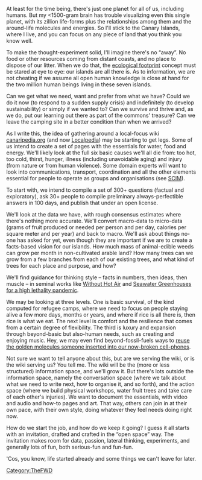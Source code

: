 {{TheFWD header}}{{DISPLAYTITLE:97. No Island is an Island - Lucas Gonzalez}}
At least for the time being, there's just one planet for all of us, including humans. But my <1500-gram brain has trouble visualizing even this single planet, with its zillion life-forms plus the relationships among them and the around-life molecules and energies. So I'll stick to the Canary Islands, where I live, and you can focus on any piece of land that you think you know well.

To make the thought-experiment solid, I'll imagine there's no “away”.  No food or other resources coming from distant coasts, and no place to dispose of our litter.  When we do that, the [http://en.wikipedia.org/wiki/Ecological_footprint ecological footprint] concept must be stared at eye to eye: our islands are all there is.  As to information, we are not cheating if we assume all open human knowledge is close at hand for the two million human beings living in these seven islands.

Can we get what we need, want and prefer from what we have?  Could we do it now (to respond to a sudden supply crisis) and indefinitely (to develop sustainability) or simply if we wanted to?  Can we survive and thrive and, as we do, put our learning out there as part of the commons' treasure?  Can we leave the camping site in a better condition than when we arrived?

As I write this, the idea of gathering around a local-focus wiki [http://www.appropedia.org/Canaripedia canaripedia.org] (and now [http://www.appropedia.org/Localpedia Localpedia]) may be starting to get legs. Some of us intend to create a set of pages with the essentials for water, food and energy.  We'll likely look at the full six basic causes we'll all die from: too hot, too cold, thirst, hunger, illness (including unavoidable aging) and injury (from nature or from human violence).  Some domain experts will want to look into communications, transport, coordination and all the other elements essential for people to operate as groups and organisations (see [http://files.howtolivewiki.com/Dealing%20in%20Security%20JULY%202010.pdf SCIM]).

To start with, we intend to compile a set of 300+ questions (factual and exploratory), ask 30+ people to compile preliminary always-perfectible answers in 100 days, and publish that under an open license. 

We'll look at the data we have, with rough consensus estimates where there's nothing more accurate.  We'll convert macro-data to micro-data (grams of fruit produced or needed per person and per day, calories per square meter and per year) and back to macro.  We'll ask about things no-one has asked for yet, even though they are important if we are to create a facts-based vision for our islands.  How much mass of animal-edible weeds can grow per month in non-cultivated arable land?  How many trees can we grow from a few branches from each of our existing trees, and what kind of trees for each place and purpose, and how?

We'll find guidance for thinking style – facts in numbers, then ideas, then muscle – in seminal works like [http://www.withouthotair.com Without Hot Air] and [http://globalswadeshi.ning.com/forum/topic/show?id=2097821%3ATopic%3A4261&page=1&commentId=2097821%3AComment%3A4637&x=1#2097821Comment4637 Seawater Greenhouses for a high lethality pandemic].

We may be looking at three levels. One is basic survival, of the kind computed for refugee camps, where we need to focus on people staying alive a few more days, months or years, and where if rice is all there is, then rice is what we eat. The next level is comfort and the resilience that comes from a certain degree of flexibility. The third is luxury and expansion through beyond-basic but also-human needs, such as creating and enjoying music.  Hey, we may even find beyond-fossil-fuels ways to [http://www.blueeconomy.de/ reuse the golden molecules someone inserted into our now-broken cell-phones].

Not sure we want to tell anyone about this, but are we serving the wiki, or is the wiki serving us?  You tell me.  The wiki will be the (more or less structured) information space, and we'll grow it.  But there's lots outside the information space, namely the conversation space (where we talk about what we need to write next, how to organise it, and so forth), and the action space (where we build physical workshops, water fruit trees and take care of each other's injuries).  We want to document the essentials, with video and audio and how-to pages and art.  That way, others can join in at their own pace, with their own style, doing whatever they feel needs doing right now.

How do we start the job, and how do we keep it going?  I guess it all starts with an invitation, drafted and crafted in the “open space” way.  The invitation makes room for data, passion, lateral thinking, experiments, and generally lots of fun, both serious-fun and fun-fun.

'Cos, you know, life started already and some things we can't leave for later.

{{TheFWD references}}

[[Category:TheFWD]]